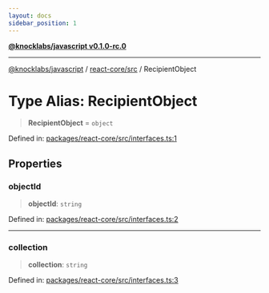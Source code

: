 ```yaml
---
layout: docs
sidebar_position: 1
---
```


[**@knocklabs/javascript v0.1.0-rc.0**](../../../index.mdx)

***

[@knocklabs/javascript](../../../modules.mdx) / [react-core/src](../index.mdx) / RecipientObject

# Type Alias: RecipientObject

> **RecipientObject** = `object`

Defined in: [packages/react-core/src/interfaces.ts:1](https://github.com/knocklabs/javascript/blob/main/packages/react-core/src/interfaces.ts#L1)

## Properties

### objectId

> **objectId**: `string`

Defined in: [packages/react-core/src/interfaces.ts:2](https://github.com/knocklabs/javascript/blob/main/packages/react-core/src/interfaces.ts#L2)

***

### collection

> **collection**: `string`

Defined in: [packages/react-core/src/interfaces.ts:3](https://github.com/knocklabs/javascript/blob/main/packages/react-core/src/interfaces.ts#L3)
